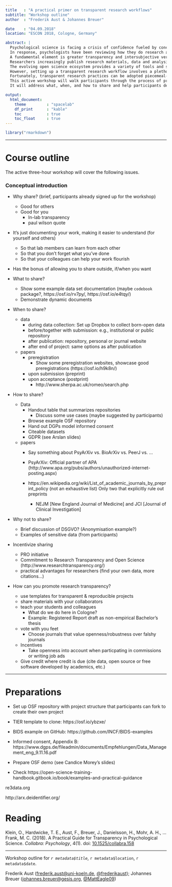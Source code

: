 ```yaml
---
title   : "A practical primer on transparent research workflows"
subtitle: "Workshop outline"
author  : "Frederik Aust & Johannes Breuer"

date    : "04.09.2018"
location: "ESCON 2018, Cologne, Germany"

abstract: |
  Psychological science is facing a crisis of confidence fueled by concerns about replicability of empirical findings (e.g., Open Science Collaboration, 2015).
  In response, psychologists have been reviewing how they do research and are leading many initiatives to improve replicability.
  A fundamental element is greater transparency and intersubjective verifiability:
  Researchers increasingly publish research materials, data and analysis scripts, publicly preregister their studies, and share and discuss preprints.
  The evolving open science ecosystem provides a variety of tools and services to help researchers adopt transparent research practices.
  However, setting up a transparent research workflow involves a plethora of decisions that can be off-putting.
  Fortunately, transparent research practices can be adopted piecemeal---each incremental step adds positive value for individual researchers and the credibility of psychological research.
  This active workshop will walk participants through the process of preparing and sharing their research products, including materials, data, analysis scripts, and study protocols.
  It will address what, when, and how to share and help participants develop transparent, less error-prone, and more reproducible research workflows.

output:
  html_document:
    theme         : "spacelab"
    df_print      : "kable"
    toc           : true
    toc_float     : true
---
```


```r
library("rmarkdown")
```

---

# Course outline

The active three-hour workshop will cover the following issues.


### Conceptual introduction

- Why share? (brief, participants already signed up for the workshop)
    - Good for others
    - Good for you
        - In-lab transparency
        - paul wilson quote

- It's just documenting your work, making it easier to understand (for yourself and others)
    - So that lab members can learn from each other
    - So that you don't forget what you've done
    - So that your colleagues can help your work flourish
- Has the bonus of allowing you to share outside, if/when you want


- What to share?
    - Show some example data set documentation (maybe `codebook` package?, https://osf.io/rv7py/, https://osf.io/e4tqy/)
    - Demonstrate dynamic documents

- When to share?
    - data
        - during data collection: Set up Dropbox to collect born-open data
        - before/together with submission: e.g., institutional or public repository
        - after publication: repository, personal or journal website
        - after end of project: same options as after publication
    - papers
        - preregistration
            - Show some preregistration websites, showcase good preregistrations (https://osf.io/h9k8n/)
        - upon submission (preprint)
        - upon acceptance (postprint)
            - http://www.sherpa.ac.uk/romeo/search.php

- How to share?
    - Data
        - Handout table that summarizes repositories
            - Discuss some use cases (maybe suggested by participants)
        - Browse example OSF repository
        - Hand out DGPs model informed consent
        - Citeable datasets
        - GDPR (see Arslan slides)
    - papers
        - Say something about PsyArXiv vs. BioArXiv vs. PeerJ vs. ...
        - PsyArXiv: Official partner of APA (http://www.apa.org/pubs/authors/unauthorized-internet-posting.aspx)
        
        - https://en.wikipedia.org/wiki/List_of_academic_journals_by_preprint_policy (not an exhaustive list)
Only two that explicitly rule out preprints
            - NEJM [New England Journal of Medicine] and JCI [Journal of Clinical Investigation]

- Why not to share?
    - Brief discussion of DSGVO? (Anonymisation example?)
    - Examples of sensitive data (from participants)

- Incentivize sharing
    - PRO initiative
    - Commitment to Research Transparency and Open Science (http://www.researchtransparency.org/)
    - practical advantages for researchers (find your own data, more citations...)

- How can you promote research transparency?
    - use templates for transparent & reproducible projects
    - share materials with your collaborators
    - teach your students and colleagues
        - What do we do here in Cologne?
        - Example: Registered Report draft as non-empirical Bachelor's thesis
    - vote with you feet
        - Choose journals that value openness/robustness over falshy journals
    - Incentives
        - Take openness into account when particpating in commissions or writing job ads
    - Give credit where credit is due (cite data, open source or free software developed by academics, etc.)

---

# Preparations

- Set up OSF repository with project structure that participants can fork to create their own project
- TIER template to clone: https://osf.io/ybzxe/
- BIDS example on GitHub: https://github.com/INCF/BIDS-examples
- Informed consent, Appendix B: https://www.dgps.de/fileadmin/documents/Empfehlungen/Data_Management_eng_9.11.16.pdf

- Prepare OSF demo (see Candice Morey's slides)

- Check https://open-science-training-handbook.gitbook.io/book/examples-and-practical-guidance

re3data.org

http://arx.deidentifier.org/


# Reading

Klein, O., Hardwicke, T. E., Aust, F., Breuer, J., Danielsson, H., Mohr, A. H., … Frank, M. C. (2018). A Practical Guide for Transparency in Psychological Science. _Collabra: Psychology_, 4(1). doi: [10.1525/collabra.158](https://doi.org/10.1525/collabra.158)


---
Workshop outline for *`r metadata$title`*, `r metadata$location`, `r metadata$date`.

Frederik Aust ([frederik.aust@uni-koeln.de](mailto:frederik.aust@uni-koeln.de), [\@frederikaust](http://twitter.com/frederikaust)); Johannes Breuer ([johannes.breuer@gesis.org](mailto:johannes.breuer@gesis.org), [\@MattEagle09](https://twitter.com/MattEagle09))
